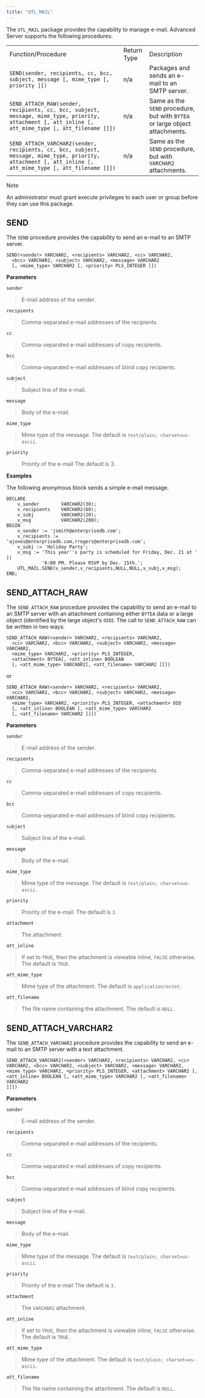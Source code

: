 ```yaml
---
title: "UTL_MAIL"
---
```




The `UTL_MAIL` package provides the capability to manage e-mail. Advanced Server supports the following procedures:

|                                                                                                                                                           |             |                                                                             |
| --------------------------------------------------------------------------------------------------------------------------------------------------------- | ----------- | --------------------------------------------------------------------------- |
| Function/Procedure                                                                                                                                        | Return Type | Description                                                                 |
| `SEND(sender, recipients, cc, bcc, subject, message [, mime_type [, priority ]])`                                                                         | n/a         | Packages and sends an e-mail to an SMTP server.                             |
| `SEND_ATTACH_RAW(sender, recipients, cc, bcc, subject, message, mime_type, priority, attachment [, att_inline [, att_mime_type [, att_filename ]]])`      | n/a         | Same as the `SEND` procedure, but with `BYTEA` or large object attachments. |
| `SEND_ATTACH_VARCHAR2(sender, recipients, cc, bcc, subject, message, mime_type, priority, attachment [, att_inline [, att_mime_type [, att_filename ]]])` | n/a         | Same as the `SEND` procedure, but with `VARCHAR2` attachments.              |

<div class="note">

<div class="title">

Note

</div>

An administrator must grant execute privileges to each user or group before they can use this package.

</div>

## SEND

The `SEND` procedure provides the capability to send an e-mail to an SMTP server.

``` text
SEND(<sender> VARCHAR2, <recipients> VARCHAR2, <cc> VARCHAR2,
  <bcc> VARCHAR2, <subject> VARCHAR2, <message> VARCHAR2
  [, <mime_type> VARCHAR2 [, <priority> PLS_INTEGER ]])
```

**Parameters**

`sender`

> E-mail address of the sender.

`recipients`

> Comma-separated e-mail addresses of the recipients.

`cc`

> Comma-separated e-mail addresses of copy recipients.

`bcc`

> Comma-separated e-mail addresses of blind copy recipients.

`subject`

> Subject line of the e-mail.

`message`

> Body of the e-mail.

`mime_type`

> Mime type of the message. The default is `text/plain; charset=us-ascii`.

`priority`

> Priority of the e-mail The default is 3.

**Examples**

The following anonymous block sends a simple e-mail message.

``` text
DECLARE
    v_sender        VARCHAR2(30);
    v_recipients    VARCHAR2(60);
    v_subj          VARCHAR2(20);
    v_msg           VARCHAR2(200);
BEGIN
    v_sender := 'jsmith@enterprisedb.com';
    v_recipients := 'ajones@enterprisedb.com,rrogers@enterprisedb.com';
    v_subj := 'Holiday Party';
    v_msg := 'This year''s party is scheduled for Friday, Dec. 21 at ' ||
             '6:00 PM. Please RSVP by Dec. 15th.';
    UTL_MAIL.SEND(v_sender,v_recipients,NULL,NULL,v_subj,v_msg);
END;
```

## SEND_ATTACH_RAW

The `SEND_ATTACH_RAW` procedure provides the capability to send an e-mail to an SMTP server with an attachment containing either `BYTEA` data or a large object (identified by the large object's `OID`). The call to `SEND_ATTACH_RAW` can be written in two ways:

``` text
SEND_ATTACH_RAW(<sender> VARCHAR2, <recipients> VARCHAR2,
  <cc> VARCHAR2, <bcc> VARCHAR2, <subject> VARCHAR2, <message> VARCHAR2,
  <mime_type> VARCHAR2, <priority> PLS_INTEGER,
  <attachment> BYTEA[, <att_inline> BOOLEAN
  [, <att_mime_type> VARCHAR2[, <att_filename> VARCHAR2 ]]])
```

or

``` text
SEND_ATTACH_RAW(<sender> VARCHAR2, <recipients> VARCHAR2,
  <cc> VARCHAR2, <bcc> VARCHAR2, <subject> VARCHAR2, <message> VARCHAR2,
  <mime_type> VARCHAR2, <priority> PLS_INTEGER, <attachment> OID
  [, <att_inline> BOOLEAN [, <att_mime_type> VARCHAR2
  [, <att_filename> VARCHAR2 ]]])
```

**Parameters**

`sender`

> E-mail address of the sender.

`recipients`

> Comma-separated e-mail addresses of the recipients.

`cc`

> Comma-separated e-mail addresses of copy recipients.

`bcc`

> Comma-separated e-mail addresses of blind copy recipients.

`subject`

> Subject line of the e-mail.

`message`

> Body of the e-mail.

`mime_type`

> Mime type of the message. The default is `text/plain; charset=us-ascii`.

`priority`

> Priority of the e-mail. The default is `3`.

`attachment`

> The attachment.

`att_inline`

> If set to `TRUE`, then the attachment is viewable inline, `FALSE` otherwise. The default is `TRUE`.

`att_mime_type`

> Mime type of the attachment. The default is `application/octet`.

`att_filename`

> The file name containing the attachment. The default is `NULL`.

## SEND_ATTACH_VARCHAR2

The `SEND_ATTACH_VARCHAR2` procedure provides the capability to send an e-mail to an SMTP server with a text attachment.

``` text
SEND_ATTACH_VARCHAR2(<sender> VARCHAR2, <recipients> VARCHAR2, <cc>
VARCHAR2, <bcc> VARCHAR2, <subject> VARCHAR2, <message> VARCHAR2,
<mime_type> VARCHAR2, <priority> PLS_INTEGER, <attachment> VARCHAR2 [,
<att_inline> BOOLEAN [, <att_mime_type> VARCHAR2 [, <att_filename> VARCHAR2
]]])
```

**Parameters**

`sender`

> E-mail address of the sender.

`recipients`

> Comma-separated e-mail addresses of the recipients.

`cc`

> Comma-separated e-mail addresses of copy recipients.

`bcc`

> Comma-separated e-mail addresses of blind copy recipients.

`subject`

> Subject line of the e-mail.

`message`

> Body of the e-mail.

`mime_type`

> Mime type of the message. The default is `text/plain; charset=us-ascii`.

`priority`

> Priority of the e-mail The default is `3.`

`attachment`

> The `VARCHAR2` attachment.

`att_inline`

> If set to `TRUE`, then the attachment is viewable inline, `FALSE` otherwise. The default is `TRUE`.

`att_mime_type`

> Mime type of the attachment. The default is `text/plain; charset=us-ascii`.

`att_filename`

> The file name containing the attachment. The default is `NULL`.
